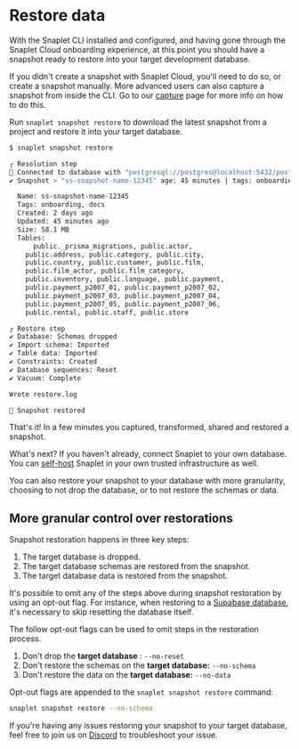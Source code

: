 # Restore data

With the Snaplet CLI installed and configured, and having gone through the Snaplet Cloud onboarding experience, at this point you should have a snapshot ready to restore into your target development database.

If you didn't create a snapshot with Snaplet Cloud, you'll need to do so, or create a snapshot manually. More advanced users can also capture a snapshot from inside the CLI. Go to our [capture](/core-concepts/capture) page for more info on how to do this.

Run `snaplet snapshot restore` to download the latest snapshot from a project and restore it into your target database.

```bash >_&nbsp;terminal
$ snaplet snapshot restore

┌ Resolution step
📡 Connected to database with "postgresql://postgres@localhost:5432/postgres"
✔ Snapshot > "ss-snapshot-name-12345" age: 45 minutes | tags: onboarding, docs

  Name: ss-snapshot-name-12345
  Tags: onboarding, docs
  Created: 2 days ago
  Updated: 45 minutes ago
  Size: 58.1 MB
  Tables:
	  public._prisma_migrations, public.actor,
    public.address, public.category, public.city,
    public.country, public.customer, public.film,
    public.film_actor, public.film_category,
    public.inventory, public.language, public.payment,
    public.payment_p2007_01, public.payment_p2007_02,
    public.payment_p2007_03, public.payment_p2007_04,
    public.payment_p2007_05, public.payment_p2007_06,
    public.rental, public.staff, public.store

┌ Restore step
✔ Database: Schemas dropped
✔ Import schema: Imported
✔ Table data: Imported
✔ Constraints: Created
✔ Database sequences: Reset
✔ Vacuum: Complete

Wrote restore.log

🎉 Snapshot restored
```

That's it! In a few minutes you captured, transformed, shared and restored a snapshot.

What's next? If you haven't already, connect Snaplet to your own database. You can [self-host](/guides/self-hosting) Snaplet in your own trusted infrastructure as well.

You can also restore your snapshot to your database with more granularity, choosing to not drop the database, or to not restore the schemas or data.


## More granular control over restorations

Snapshot restoration happens in three key steps:

1. The target database is dropped.
2. The target database schemas are restored from the snapshot.
3. The target database data is restored from the snapshot.

It's possible to omit any of the steps above during snapshot restoration by using an opt-out flag. For instance, when restoring to a [Supabase database](https://docs.snaplet.dev/tutorials/supabase-clone-environments/), it's necessary to skip resetting the database itself.

The follow opt-out flags can be used to omit steps in the restoration process.

1. Don't drop the **target database** : `--no-reset`
2. Don't restore the schemas on the **target database:** `--no-schema`
3. Don't restore the data on the **target database:** `--no-data`

Opt-out flags are appended to the `snaplet snapshot restore` command:

```bash >_&nbsp;terminal
snaplet snapshot restore --no-schema
```

If you're having any issues restoring your snapshot to your target database, feel free to join us on  [Discord](https://app.snaplet.dev/chat) to troubleshoot your issue.